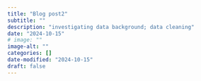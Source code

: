```yaml
---
title: "Blog post2"
subtitle: ""
description: "investigating data background; data cleaning"
date: "2024-10-15"
# image: ""
image-alt: ""
categories: []
date-modified: "2024-10-15"
draft: false
---
```

